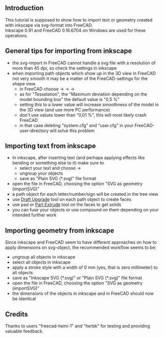 <languages/>

{{TutorialInfo
|Topic=Import text and geometry from Inkscape
|Level=Beginner
|Time=30 minutes
|Author=r-frank
|FCVersion=0.16.6704
|Files=
}}

== Introduction ==

This tutorial is supposed to show how to import text or geometry created with inkscape via svg-format into FreeCAD.<br />
Inkscape 0.91 and FreeCAD 0.16.6704 on Windows are used for these operations.

== General tips for importing from inkscape ==

*the svg-import in FreeCAD cannot handle a svg file with a resolution of more than 45 dpi, so check the settings in inkscape
*when importing path objects which show up in the 3D view in FreeCAD not very smooth it may be a matter of the FreeCAD-settings for the shape view.
**in FreeCAD choose {{KEY|Edit}} → {{KEY|Preferences}} → {{KEY|Part Design}} → {{KEY|Shape View}}
**as for "Tesselation", the "Maximum deviation depending on the model bounding box" the default value is "0,5 %"
**setting this to a lower value will increase smoothness of the model in the 3D view (and use more PC performance)
**don't use values lower than "0,01 %", this will most likely crash FreeCAD
**in that case deleting "system.cfg" and "user.cfg" in your FreeCAD-user-directory will solve this problem

== Importing text from inkscape ==

*In inkscape, after inserting text (and perhaps applying effects like bending or something else to it) make sure to
**select your text and choose {{KEY|Path}} → {{KEY|Object to path}}
**ungroup your objects
**save as "Plain SVG (*.svg)" file format
*open the file in FreeCAD, choosing the option "SVG as geometry (importSVG)"
*a path object for each letter/number/sign will be created in the tree view
*use [[Draft_Upgrade|Draft Upgrade]] tool on each path object to create faces
*use pad or [[Part_Extrude|Part Extrude]] tool on the faces to get solids
*you can fuse your objects or use compound on them depending on your intended further work

== Importing geometry from inkscape ==

Since inkscape and FreeCAD seem to have different approaches on how to apply dimensions on svg-object, the recommended workflow seems to be:
*ungroup all objects in inkscape
*select all objects in inkscape
*apply a stroke style with a width of 0 mm (yes, that is zero millimeter) to all objects
*save as "Inkscape SVG (*.svg)" or "Plain SVG (*.svg)" file format
*open the file in FreeCAD, choosing the option "SVG as geometry (importSVG)"
*the dimensions of the objects in inkscape and in FreeCAD should now be identical

== Credits ==

Thanks to users "freecad-heini-1" and "herbk" for testing and providing valuable feedback.